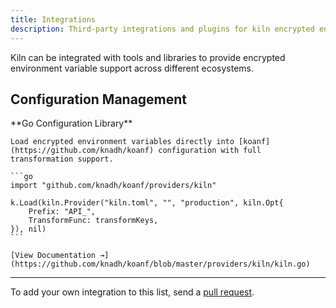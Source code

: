 ```yaml
---
title: Integrations
description: Third-party integrations and plugins for kiln encrypted environment variables.
---
```



Kiln can be integrated with tools and libraries to provide encrypted environment variable support across different ecosystems.

## Configuration Management

<CardGrid>
  <Card title="koanf Provider" icon="star">
    **Go Configuration Library**

    Load encrypted environment variables directly into [koanf](https://github.com/knadh/koanf) configuration with full transformation support.

    ```go
    import "github.com/knadh/koanf/providers/kiln"

    k.Load(kiln.Provider("kiln.toml", "", "production", kiln.Opt{
        Prefix: "API_",
        TransformFunc: transformKeys,
    }), nil)
    ```

    [View Documentation →](https://github.com/knadh/koanf/blob/master/providers/kiln/kiln.go)
  </Card>
</CardGrid>

---

To add your own integration to this list, send a [pull request](https://github.com/thunderbottom/kiln).

